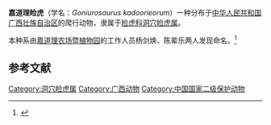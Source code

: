 {{speciesbox
| image  =
| status = 
| status_system = 
| status_ref =
| genus = Goniurosaurus
| species = kadoorieorum
| authority = Yang & Chan, 2015
}}
'''嘉道理睑虎'''（学名：''Goniurosaurus kadoorieorum''）一种分布于[[中华人民共和国|中华人民共和国]][[广西壮族自治区|广西壮族自治区]]的爬行动物，隶属于[[睑虎科|睑虎科]][[洞穴睑虎属|洞穴睑虎属]]。

本种系由[[嘉道理农场暨植物园|嘉道理农场暨植物园]]的工作人员杨剑焕、陈辈乐两人发现命名。<ref>{{cite journal |author1=杨剑焕 |title=因宠得祸 神秘的中国睑虎 悄然走向濒危 |journal=《中国国家地理》 |date=2019年 |issue=第8期}}</ref>


==参考文献==
{{reflist}}
{{Taxonbar|from=Q20991693}}
[[Category:洞穴睑虎属|Category:洞穴睑虎属]]
[[Category:广西动物|Category:广西动物]]
[[Category:中国国家二级保护动物|Category:中国国家二级保护动物]]